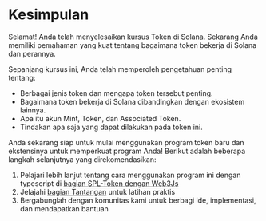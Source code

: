 
# Kesimpulan

Selamat! Anda telah menyelesaikan kursus Token di Solana. Sekarang Anda memiliki pemahaman yang kuat tentang bagaimana token bekerja di Solana dan perannya.

<ArticleSection name="Apa yang telah Anda pelajari" id="what-you-learned" level="h2" />

Sepanjang kursus ini, Anda telah memperoleh pengetahuan penting tentang:
- Berbagai jenis token dan mengapa token tersebut penting.
- Bagaimana token bekerja di Solana dibandingkan dengan ekosistem lainnya.
- Apa itu akun Mint, Token, dan Associated Token.
- Tindakan apa saja yang dapat dilakukan pada token ini.

<ArticleSection name="Langkah Selanjutnya" id="next-steps" level="h2" />

Anda sekarang siap untuk mulai menggunakan program token baru dan ekstensinya untuk memperkuat program Anda! Berikut adalah beberapa langkah selanjutnya yang direkomendasikan:

1. Pelajari lebih lanjut tentang cara menggunakan program ini dengan typescript di [bagian SPL-Token dengan Web3Js](/id/courses/spl-token-with-web3js)
2. Jelajahi [bagian Tantangan](/id/challenges) untuk latihan praktis
3. Bergabunglah dengan komunitas kami untuk berbagi ide, implementasi, dan mendapatkan bantuan
